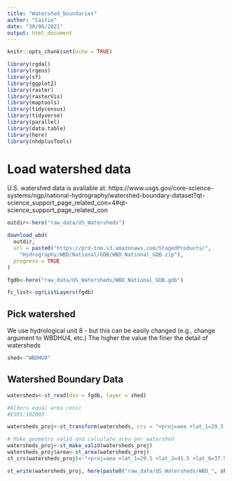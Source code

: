 ```yaml
---
title: "Watershed_boundaries"
author: "Caitie"
date: "30/06/2021"
output: html_document
---
```


```r
knitr::opts_chunk$set(echo = TRUE)
```

```r
library(rgdal)
library(rgeos)
library(sf)
library(ggplot2)
library(raster)
library(rasterVis)
library(maptools)
library(tidycensus)
library(tidyverse)
library(parallel)
library(data.table)
library(here)
library(nhdplusTools)
```

# Load watershed data

U.S. watershed data is available at: https://www.usgs.gov/core-science-systems/ngp/national-hydrography/watershed-boundary-dataset?qt-science_support_page_related_con=4#qt-science_support_page_related_con

```r
outdir<-here("raw_data/US_Watersheds")

download_wbd(
  outdir,
  url = paste0("https://prd-tnm.s3.amazonaws.com/StagedProducts/",
    "Hydrography/WBD/National/GDB/WBD_National_GDB.zip"),
  progress = TRUE
)

fgdb<-here("raw_data/US_Watersheds/WBD_National_GDB.gdb")

fc_list<-ogrListLayers(fgdb)

```

## Pick watershed

We use hydrological unit 8 - but this can be easily changed (e.g., change argument to WBDHU4, etc.) The higher the value the finer the detail of watersheds
```r
shed<-"WBDHU8"
```

## Watershed Boundary Data

```r
watersheds<-st_read(dsn = fgdb, layer = shed)

#Albers equal area conic
#ESRI:102003

watersheds_proj<-st_transform(watersheds, crs = "+proj=aea +lat_1=29.5 +lat_2=45.5 +lat_0=37.5 +lon_0=-96 +x_0=0 +y_0=0 +ellps=GRS80 +datum=NAD83 +units=m no_defs")

```

```r
# Make geometry valid and calculate area per watershed
watersheds_proj<-st_make_valid(watersheds_proj)
watersheds_proj$area<-st_area(watersheds_proj)
st_crs(watersheds_proj)<-"+proj=aea +lat_1=29.5 +lat_2=45.5 +lat_0=37.5 +lon_0=-96 +x_0=0 +y_0=0 +ellps=GRS80 +datum=NAD83 +units=m no_defs"

st_write(watersheds_proj, here(paste0("raw_data/US_Watersheds/WBD_", shed, ".shp")), append = F)
```
